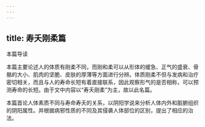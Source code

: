 ```yaml
---
---
---
```

title: 寿夭刚柔篇
---




本篇导读

本篇主要论述人的体质有刚柔不同，而刚和柔可以从形体的缓急、正气的盛衰、骨骼的大小、肌肉的坚脆、皮肤的厚薄等方面进行分辨。体质刚柔不但与发病和治疗密切相关，而且与人的寿命长短有着直接联系，因此观察形气的是否相称，可以预测寿命的长短。由于文中内容以“寿夭刚柔”为主，故以此名篇。

本篇首论人体素质不同与寿命寿夭的关系，以阴阳学说来分析人体内外和脏腑组织的阴阳属性。并根据病邪性质的不同及其侵袭人体部位的区别，提出了相应的治法。